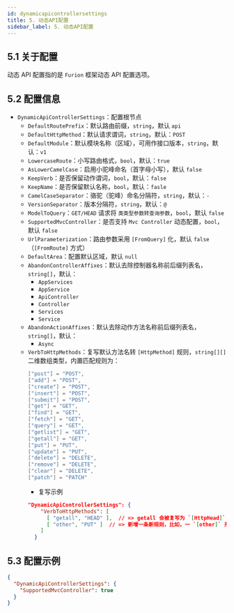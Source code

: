 ```yaml
---
id: dynamicapicontrollersettings
title: 5. 动态API配置
sidebar_label: 5. 动态API配置
---
```


## 5.1 关于配置

动态 API 配置指的是 `Furion` 框架动态 API 配置选项。

## 5.2 配置信息

- `DynamicApiControllerSettings`：配置根节点
  - `DefaultRoutePrefix`：默认路由前缀，`string`，默认 `api`
  - `DefaultHttpMethod`：默认请求谓词，`string`，默认：`POST`
  - `DefaultModule`：默认模块名称（区域），可用作接口版本，`string`，默认：`v1`
  - `LowercaseRoute`：小写路由格式，`bool`，默认：`true`
  - `AsLowerCamelCase`：启用小驼峰命名（首字母小写），默认 `false`
  - `KeepVerb`：是否保留动作谓词，`bool`，默认：`false`
  - `KeepName`：是否保留默认名称，`bool`，默认：`fasle`
  - `CamelCaseSeparator`：骆驼（驼峰）命名分隔符，`string`，默认：`-`
  - `VersionSeparator`：版本分隔符，`string`，默认：`@`
  - `ModelToQuery`：`GET/HEAD` 请求将 `类类型参数转查询参数`，`bool`，默认 `false`
  - `SupportedMvcController`：是否支持 `Mvc Controller` 动态配置，`bool`，默认 `false`
  - `UrlParameterization`：路由参数采用 `[FromQuery]` 化，默认 `false`（`[FromRoute]` 方式）
  - `DefaultArea`：配置默认区域，默认 `null`
  - `AbandonControllerAffixes`：默认去除控制器名称前后缀列表名，`string[]`，默认：
    - `AppServices`
    - `AppService`
    - `ApiController`
    - `Controller`
    - `Services`
    - `Service`
  - `AbandonActionAffixes`：默认去除动作方法名称前后缀列表名，`string[]`，默认：
    - `Async`
  - `VerbToHttpMethods`：复写默认方法名转 `[HttpMethod]` 规则，`string[][]` 二维数组类型，内置匹配规则为：
    ```cs showLineNumbers 
    ["post"] = "POST",
    ["add"] = "POST",
    ["create"] = "POST",
    ["insert"] = "POST",
    ["submit"] = "POST",
    ["get"] = "GET",
    ["find"] = "GET",
    ["fetch"] = "GET",
    ["query"] = "GET",
    ["getlist"] = "GET",
    ["getall"] = "GET",
    ["put"] = "PUT",
    ["update"] = "PUT",
    ["delete"] = "DELETE",
    ["remove"] = "DELETE",
    ["clear"] = "DELETE",
    ["patch"] = "PATCH"
    ```
    - 复写示例
    ```json showLineNumbers 
    "DynamicApiControllerSettings": {
        "VerbToHttpMethods": [
          [ "getall", "HEAD" ],  // => getall 会被复写为 `[HttpHead]`
          [ "other", "PUT" ]  // => 新增一条新规则，比如，一 `[other]` 开头会转换为 `[HttpPut]` 请求
        ]
      }
    ```

## 5.3 配置示例

```json showLineNumbers 
{
  "DynamicApiControllerSettings": {
    "SupportedMvcController": true
  }
}
```
